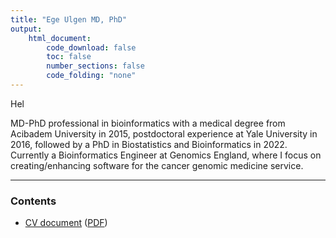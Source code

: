 ```yaml
---
title: "Ege Ulgen MD, PhD"
output:
    html_document:
        code_download: false
        toc: false
        number_sections: false
        code_folding: "none"
---
```


Hel

MD-PhD professional in bioinformatics with a medical degree from Acibadem University in 2015, postdoctoral experience at Yale University in 2016, followed by a PhD in Biostatistics and Bioinformatics in 2022. Currently a Bioinformatics Engineer at Genomics England, where I focus on creating/enhancing software for the cancer genomic medicine service.

***

### Contents

<!-- Placeholder of Table of Contents on the homepage, with links to the actual page and PDF version -->

- [CV document](./CV.html) ([PDF](./CV_doc/egeulgen_CV.pdf))
